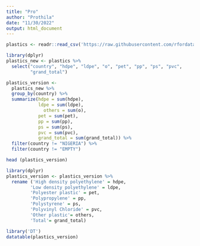```yaml
---
title: "Pro"
author: "Prothila"
date: "11/30/2022"
output: html_document
---
```




```r
plastics <- readr::read_csv('https://raw.githubusercontent.com/rfordatascience/tidytuesday/master/data/2021/2021-01-26/plastics.csv')
```


```r
library(dplyr)
plastics_new <- plastics %>% 
  select("country", "hdpe", "ldpe", "o", "pet", "pp", "ps", "pvc",
         "grand_total")

plastics_version <- 
  plastics_new %>%
  group_by(country) %>%
  summarize(hdpe = sum(hdpe),
            ldpe = sum(ldpe),
              others = sum(o),
            pet = sum(pet),
            pp = sum(pp),
            ps = sum(ps),
            pvc = sum(pvc),
            grand_total = sum(grand_total)) %>% 
  filter(country != "NIGERIA") %>%
  filter(country != "EMPTY")

head (plastics_version)
```



```r
library(dplyr)
plastics_version <- plastics_version %>% 
  rename ('High density polyethylene' = hdpe,
         'Low density polyethylene' = ldpe,
         'Polyester plastic' = pet,
         'Polypropylene' = pp,
         'Polystyrene' = ps,
         'Polyvinyl Chloride' = pvc,
         'Other plastic'= others,
         'Total'= grand_total)

library('DT')
datatable(plastics_version)
```


